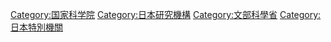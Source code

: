 [[Category:国家科学院|Category:国家科学院]]
[[Category:日本研究機構|Category:日本研究機構]]
[[Category:文部科學省|Category:文部科學省]]
[[Category:日本特別機關|Category:日本特別機關]]